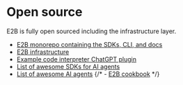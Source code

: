 # Open source

E2B is fully open sourced including the infrastructure layer.

- [E2B monorepo containing the SDKs, CLI, and docs](https://github.com/e2b-dev/e2b)
- [E2B infrastructure](https://github.com/e2b-dev/infra)
- [Example code interpreter ChatGPT plugin](https://github.com/e2b-dev/llm-code-interpreter)
- [List of awesome SDKs for AI agents](https://github.com/e2b-dev/awesome-sdks-for-ai-agents)
- [List of awesome AI agents](https://github.com/e2b-dev/awesome-ai-agents)
{/* - [E2B cookbook](https://github.com/e2b-dev/e2b-cookbook) */}
